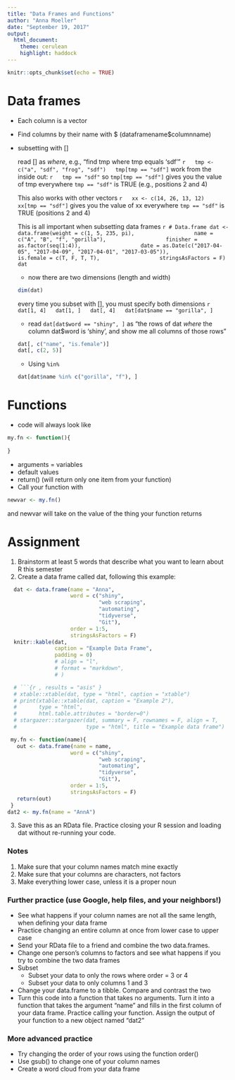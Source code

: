 ```yaml
---
title: "Data Frames and Functions"
author: "Anna Moeller"
date: "September 19, 2017"
output: 
  html_document:
    theme: cerulean
    highlight: haddock
---
```


```r
knitr::opts_chunk$set(echo = TRUE)
```

# Data frames
- Each column is a vector
- Find columns by their name with $ (dataframename$columnname)
- subsetting with []

    read [] as *where*, e.g., "find tmp where tmp equals 'sdf' "
    ```r
    tmp <- c("a", "sdf", "frog", "sdf")
    tmp[tmp == "sdf"]
    ```
    work from the inside out:
    ```r
    tmp == "sdf"
    ```
    so `tmp[tmp == "sdf"]` gives you the value of tmp everywhere `tmp == "sdf" ` is TRUE (e.g., positions 2 and 4)
    
    This also works with other vectors
    ```r
    xx <- c(14, 26, 13, 12)
    xx[tmp == "sdf"]
    ```
    gives you the value of xx everywhere `tmp == "sdf"` is TRUE (positions 2 and 4)
    
    This is all important when subsetting data frames
    ```r
  # Data.frame
  dat <- data.frame(weight = c(1, 5, 235, pi),
                    name = c("A", "B", "f", "gorilla"),
                    finisher = as.factor(seq(1:4)),
                    date = as.Date(c("2017-04-05", "2017-04-09", "2017-04-01", "2017-03-05")),
                    is.female = c(T, F, T, T),
                    stringsAsFactors = F)
    dat
    ```
    - now there are two dimensions (length and width)
    ```r
    dim(dat)
    ```
    every time you subset with [], you must specify both dimensions
    ```r
    dat[1, 4]
    dat[1, ]
    dat[, 4]
    dat[dat$name == "gorilla", ]
    ```
    
    - read `dat[dat$word == "shiny", ]` as "the rows of dat *where* the column dat$word is 'shiny', and show me all columns of those rows"
    ```r
    dat[, c("name", "is.female")]
    dat[, c(2, 5)]
    ```
    - Using `%in%`
    ```r
    dat[dat$name %in% c("gorilla", "f"), ]
    ```

# Functions
- code will always look like
```r
my.fn <- function(){
  
}
```
- arguments = variables
- default values
- return() (will return only one item from your function)
- Call your function with
```r
newvar <- my.fn()
```
and newvar will take on the value of the thing your function returns 

# Assignment
1. Brainstorm at least 5 words that describe what you want to learn about R this semester
2. Create a data frame called dat, following this example:

```r
  dat <- data.frame(name = "Anna",
                    word = c("shiny", 
                             "web scraping", 
                             "automating",
                             "tidyverse", 
                             "Git"), 
                    order = 1:5,
                    stringsAsFactors = F)
  knitr::kable(dat, 
               caption = "Example Data Frame", 
               padding = 0)
               # align = "l", 
               # format = "markdown", 
               # )

  # ```{r , results = "asis" }
  # xtable::xtable(dat, type = "html", caption = "xtable")
  # print(xtable::xtable(dat, caption = "Example 2"),
  #       type = "html",
  #       html.table.attributes = "border=0")
  # stargazer::stargazer(dat, summary = F, rownames = F, align = T,
  #                      type = "html", title = "Example data frame")
```
```r
 my.fn <- function(name){
   out <- data.frame(name = name,
                    word = c("shiny", 
                             "web scraping", 
                             "automating",
                             "tidyverse", 
                             "Git"), 
                    order = 1:5,
                    stringsAsFactors = F)
   return(out)
 }
dat2 <- my.fn(name = "AnnA")

```

3. Save this as an RData file. Practice closing your R session and loading dat without re-running your code. 

### Notes
1. Make sure that your column names match mine exactly
2. Make sure that your columns are characters, not factors
3. Make everything lower case, unless it is a proper noun

### Further practice (use Google, help files, and your neighbors!)
- See what happens if your column names are not all the same length, when defining your data frame
- Practice changing an entire column at once from lower case to upper case
- Send your RData file to a friend and combine the two data.frames. 
- Change one person's columns to factors and see what happens if you try to combine the two data frames
- Subset 
    - Subset your data to only the rows where order = 3 or 4
    - Subset your data to only columns 1 and 3
- Change your data.frame to a tibble. Compare and contrast the two
- Turn this code into a function that takes no arguments. Turn it into a function that takes the argument "name" and fills in the first column of your data frame. Practice calling your function. Assign the output of your function to a new object named "dat2"

### More advanced practice
- Try changing the order of your rows using the function order()
- Use gsub() to change one of your column names
- Create a word cloud from your data frame
